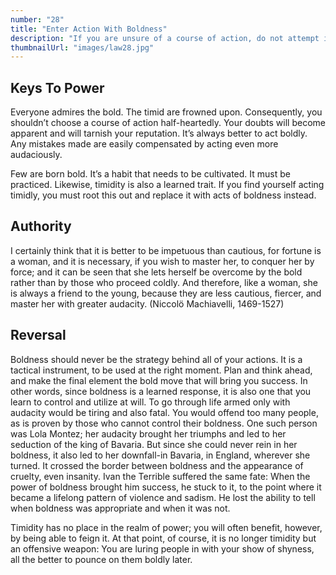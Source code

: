 ```yaml
---
number: "28"
title: "Enter Action With Boldness"
description: "If you are unsure of a course of action, do not attempt it. Your doubts and hesitations will infect your execution. Timidity is dangerous: Better to enter with boldness. Any mistakes you commit through audacity are easily corrected with more audacity. Everyone admires the bold; no one honors the timid."
thumbnailUrl: "images/law28.jpg"
---
```


## Keys To Power

Everyone admires the bold. The timid are frowned upon. Consequently, you shouldn’t choose a course of action half-heartedly. Your doubts will become apparent and will tarnish your reputation. It’s always better to act boldly. Any mistakes made are easily compensated by acting even more audaciously. 

Few are born bold. It’s a habit that needs to be cultivated. It must be practiced. Likewise, timidity is also a learned trait. If you find yourself acting timidly, you must root this out and replace it with acts of boldness instead.

## Authority

I certainly think that it is better to be impetuous than cautious, for fortune is a woman, and it is necessary, if you wish to master her, to conquer her by force; and it can be seen that she lets herself be overcome by the bold rather than by those who proceed coldly. And therefore, like a woman, she is always a friend to the young, because they are less cautious, fiercer, and master her with greater audacity. (Niccolö Machiavelli, 1469-1527)

## Reversal

Boldness should never be the strategy behind all of your actions. It is a tactical instrument, to be used at the right moment. Plan and think ahead, and make the final element the bold move that will bring you success. In other words, since boldness is a learned response, it is also one that you learn to control and utilize at will. To go through life armed only with audacity would be tiring and also fatal. You would offend too many people, as is proven by those who cannot control their boldness. One such person was Lola Montez; her audacity brought her triumphs and led to her seduction of the king of Bavaria. But since she could never rein in her boldness, it also led to her downfall-in Bavaria, in England, wherever she turned. It crossed the border between boldness and the appearance of cruelty, even insanity. Ivan the Terrible suffered the same fate: When the power of boldness brought him success, he stuck to it, to the point where it became a lifelong pattern of violence and sadism. He lost the ability to tell when boldness was appropriate and when it was not. 

Timidity has no place in the realm of power; you will often benefit, however, by being able to feign it. At that point, of course, it is no longer timidity but an offensive weapon: You are luring people in with your show of shyness, all the better to pounce on them boldly later.